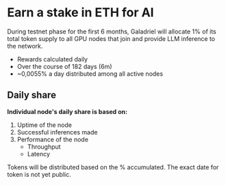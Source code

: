 # Earn a stake in ETH for AI

During testnet phase for the first 6 months, Galadriel will allocate 1% of its total token supply to all GPU nodes that join and provide LLM inference to the network.

- Rewards calculated daily
- Over the course of 182 days (6m)
- ~0,0055% a day distributed among all active nodes

## Daily share
**Individual node's daily share is based on:**

1. Uptime of the node
2. Successful inferences made
3. Performance of the node
    - Throughput
    - Latency

<Tip>
    Tokens will be distributed based on the % accumulated. The exact date for token is not yet public.
</Tip>